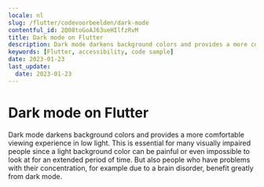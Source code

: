```yaml
---
locale: nl
slug: /flutter/codevoorbeelden/dark-mode
contentful_id: 2Q08toGoAJ63ueHIlfzRvM
title: Dark mode on Flutter
description: Dark mode darkens background colors and provides a more comfortable viewing experience in low light.
keywords: [Flutter, accessibility, code sample]
date: 2023-01-23
last_update:
  date: 2023-01-23
---
```


# Dark mode on Flutter

Dark mode darkens background colors and provides a more comfortable viewing experience in low light. This is essential for many visually impaired people since a light background color can be painful or even impossible to look at for an extended period of time. But also people who have problems with their concentration, for example due to a brain disorder, benefit greatly from dark mode.

<CodeSample id="screen-dark-mode" framework="flutter" locale="nl"/>
